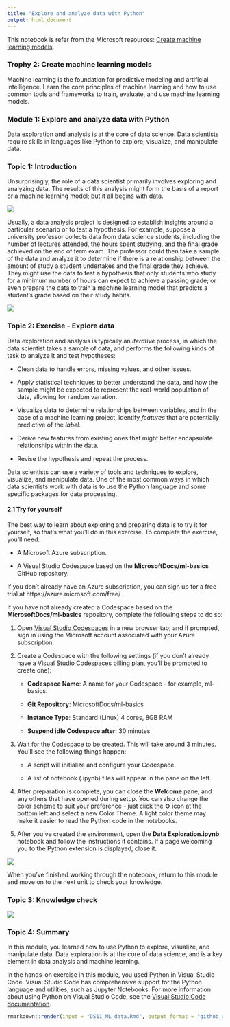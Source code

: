 ```yaml
---
title: "Explore and analyze data with Python"
output: html_document
---
```


This notebook is refer from the Microsoft resources: [Create machine learning models](\https://docs.microsoft.com/en-gb/learn/paths/create-machine-learn-models/).

### Trophy 2: Create machine learning models

Machine learning is the foundation for predictive modeling and artificial intelligence. Learn the core principles of machine learning and how to use common tools and frameworks to train, evaluate, and use machine learning models.

### Module 1: Explore and analyze data with Python

Data exploration and analysis is at the core of data science. Data scientists require skills in languages like Python to explore, visualize, and manipulate data.

### Topic 1: Introduction

Unsurprisingly, the role of a data scientist primarily involves exploring and analyzing data. The results of this analysis might form the basis of a report or a machine learning model; but it all begins with data.

![](../image/DS11_intro_note.png)

Usually, a data analysis project is designed to establish insights around a particular scenario or to test a hypothesis. For example, suppose a university professor collects data from data science students, including the number of lectures attended, the hours spent studying, and the final grade achieved on the end of term exam. The professor could then take a sample of the data and analyze it to determine if there is a relationship between the amount of study a student undertakes and the final grade they achieve. They might use the data to test a hypothesis that only students who study for a minimum number of hours can expect to achieve a passing grade; or even prepare the data to train a machine learning model that predicts a student's grade based on their study habits.

![](https://docs.microsoft.com/en-gb/learn/wwl-data-ai/explore-analyze-data-with-python/media/student-grades.png)


### Topic 2: Exercise - Explore data

Data exploration and analysis is typically an *iterative* process, in which the data scientist takes a sample of data, and performs the following kinds of task to analyze it and test hypotheses:

- Clean data to handle errors, missing values, and other issues.

- Apply statistical techniques to better understand the data, and how the sample might be expected to represent the real-world population of data, allowing for random variation.

- Visualize data to determine relationships between variables, and in the case of a machine learning project, identify *features* that are potentially predictive of the *label*.

- Derive new features from existing ones that might better encapsulate relationships within the data.

- Revise the hypothesis and repeat the process.

Data scientists can use a variety of tools and techniques to explore, visualize, and manipulate data. One of the most common ways in which data scientists work with data is to use the Python language and some specific packages for data processing.

#### 2.1 Try for yourself

The best way to learn about exploring and preparing data is to try it for yourself, so that's what you'll do in this exercise. To complete the exercise, you'll need:

- A Microsoft Azure subscription.

- A Visual Studio Codespace based on the **MicrosoftDocs/ml-basics** GitHub repository.

If you don't already have an Azure subscription, you can sign up for a free trial at https://azure.microsoft.com/free/ .

If you have not already created a Codespace based on the **MicrosoftDocs/ml-basics** repository, complete the following steps to do so:

1. Open [Visual Studio Codespaces](https://online.visualstudio.com/environments/new?name=ml-basics&repo=MicrosoftDocs%2Fml-basics) in a new browser tab; and if prompted, sign in using the Microsoft account associated with your Azure subscription.

2. Create a Codespace with the following settings (if you don't already have a Visual Studio Codespaces billing plan, you'll be prompted to create one):

    - **Codespace Name**: A name for your Codespace - for example, ml-basics.

    - **Git Repository**: MicrosoftDocs/ml-basics
    
    - **Instance Type**: Standard (Linux) 4 cores, 8GB RAM
    
    - **Suspend idle Codespace after**: 30 minutes
    
3. Wait for the Codespace to be created. This will take around 3 minutes. You'll see the following things happen:

    - A script will initialize and configure your Codespace.
    
    - A list of notebook (.ipynb) files will appear in the pane on the left.
    
4. After preparation is complete, you can close the **Welcome** pane, and any others that have opened during setup. You can also change the color scheme to suit your preference - just click the ⚙ icon at the bottom left and select a new Color Theme. A light color theme may make it easier to read the Python code in the notebooks.

5. After you've created the environment, open the **Data Exploration.ipynb** notebook and follow the instructions it contains. If a page welcoming you to the Python extension is displayed, close it.

![](../image/DS11_explore_note.png)

When you've finished working through the notebook, return to this module and move on to the next unit to check your knowledge.


### Topic 3: Knowledge check

![](../image/DS11_knowledge_check.png)


### Topic 4: Summary

In this module, you learned how to use Python to explore, visualize, and manipulate data. Data exploration is at the core of data science, and is a key element in data analysis and machine learning.

In the hands-on exercise in this module, you used Python in Visual Studio Code. Visual Studio Code has comprehensive support for the Python language and utilities, such as Jupyter Notebooks. For more information about using Python on Visual Studio Code, see the [Visual Studio Code documentation](https://code.visualstudio.com/docs/languages/python).


```r
rmarkdown::render(input = "DS11_ML_data.Rmd", output_format = "github_document", output_file = "README.md")
```



